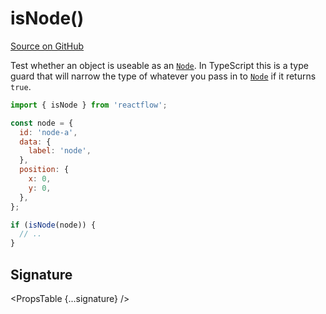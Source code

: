 
# isNode()

[Source on GitHub](https://github.com/wbkd/react-flow/blob/bacaa99c73b347856f63c5d495f5a0829be1e431/packages/core/src/utils/graph.ts/#L22)

Test whether an object is useable as an [`Node`](/api-reference/types/node). In TypeScript
this is a type guard that will narrow the type of whatever you pass in to
[`Node`](/api-reference/types/node) if it returns `true`.

```js
import { isNode } from 'reactflow';

const node = {
  id: 'node-a',
  data: {
    label: 'node',
  },
  position: {
    x: 0,
    y: 0,
  },
};

if (isNode(node)) {
  // ..
}
```

## Signature

<PropsTable {...signature} />
